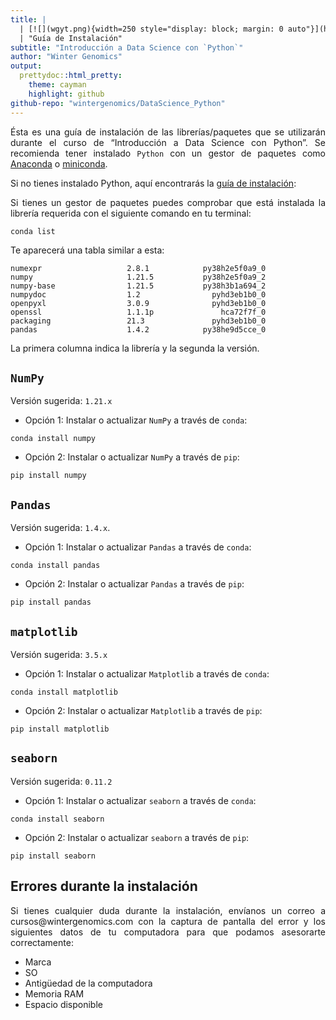 ```yaml
---
title: |
  | [![](wgyt.png){width=250 style="display: block; margin: 0 auto"}](https://www.wintergenomics.com)
  | "Guía de Instalación"
subtitle: "Introducción a Data Science con `Python`"
author: "Winter Genomics"
output: 
  prettydoc::html_pretty:
    theme: cayman
    highlight: github
github-repo: "wintergenomics/DataScience_Python"
---
```

<p align="justify">
Ésta es una guía de instalación de las librerías/paquetes que se utilizarán durante el curso de "Introducción a Data Science con Python". Se recomienda tener instalado `Python` con un gestor de paquetes como [Anaconda](https://www.anaconda.com/products/distribution) o [miniconda](https://docs.conda.io/en/latest/miniconda.html). 
</p>

<p align="justify">
Si no tienes instalado Python, aquí encontrarás la [guía de instalación](https://drive.google.com/file/d/1yMzSTJv5QqVp8yYVK0SvKxEyDQ-e674m/view?usp=sharing): 
</p>

<p align="justify">
Si tienes un gestor de paquetes puedes comprobar que está instalada la librería requerida con el siguiente comando en tu terminal:
</p>

```
conda list
```

Te aparecerá una tabla similar a esta: 

```
numexpr                   2.8.1            py38h2e5f0a9_0  
numpy                     1.21.5           py38h2e5f0a9_2  
numpy-base                1.21.5           py38h3b1a694_2  
numpydoc                  1.2                pyhd3eb1b0_0  
openpyxl                  3.0.9              pyhd3eb1b0_0  
openssl                   1.1.1p               hca72f7f_0  
packaging                 21.3               pyhd3eb1b0_0  
pandas                    1.4.2            py38he9d5cce_0 
```

La primera columna indica la librería y la segunda la versión. 

## `NumPy`

Versión sugerida: `1.21.x`

* Opción 1: Instalar o actualizar `NumPy` a través de `conda`: 

```
conda install numpy
```

* Opción 2: Instalar o actualizar `NumPy` a través de `pip`:

```
pip install numpy
```

## `Pandas`

Versión sugerida:  `1.4.x`. 

* Opción 1: Instalar o actualizar `Pandas` a través de `conda`: 

```
conda install pandas
```

* Opción 2: Instalar o actualizar `Pandas` a través de `pip`:

```
pip install pandas
```

## `matplotlib`

Versión sugerida: `3.5.x`

* Opción 1: Instalar o actualizar `Matplotlib` a través de `conda`:

```
conda install matplotlib
```

* Opción 2: Instalar o actualizar `Matplotlib` a través de `pip`: 

```
pip install matplotlib
```

## `seaborn`

Versión sugerida: `0.11.2`

* Opción 1: Instalar o actualizar `seaborn` a través de `conda`:

```
conda install seaborn
```

* Opción 2: Instalar o actualizar `seaborn` a través de `pip`: 

```
pip install seaborn
```

## Errores durante la instalación

<p align="justify">
Si tienes cualquier duda durante la instalación, envíanos un correo a cursos@wintergenomics.com con la captura de pantalla del error y los siguientes datos de tu computadora para que podamos asesorarte correctamente:
</p>

+ Marca
+ SO
+ Antigüedad de la computadora
+ Memoria RAM 
+ Espacio disponible
